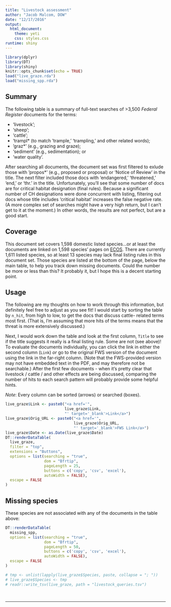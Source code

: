 ```yaml
---
title: "Livestock assessment"
author: "Jacob Malcom, DOW"
date: "12/17/2016"
output: 
  html_document:
    theme: yeti
    css: styles.css
runtime: shiny
---
```


```r
library(dplyr)
library(DT)
library(shiny)
knitr::opts_chunk$set(echo = TRUE)
load("live_graze.rda")
load("missing_spp.rda")
```

## Summary

The following table is a summary of full-text searches of >3,500 
_Federal Register_ documents for the terms:

- 'livestock';
- 'sheep';
- 'cattle';
- 'trampl* (to match 'trample,' 'trampling,' and other related words);
- 'graz*' (e.g., grazing and graze);
- 'sediment' (e.g., sedimentation); or
- 'water quality'.

After searching all documents, the document set was first filtered to exlude 
those with 'propos*' (e.g., proposed or proposal) or 'Notice of Review' in the 
title. The next filter included  those docs with 'endangered,' 'threatened,' 
'end,' or 'thr.' in the title.  Unfortunately, you'll see that
some number of docs are for critical habitat designation (final rules). Because
a significant number of CH designations were done concurrent with listing, 
filtering out docs whose title includes 'critical habitat' increases the false
negative rate. (A more complex set of searches might have a very high return,
but I can't get to it at the moment.) In other words, the results are not perfect,
but are a good start.

## Coverage

This document set covers 1,598 domestic listed species...or at least the documents
are linked on 1,598 species' pages on [ECOS](http://ecos.fws.gov). There are 
currently 1,611 listed species, so at least 13 species may lack final listing 
rules in this document set. Those species are listed at the bottom of the page, 
below the main table, to help you track down missing documents. Could the 
number be more or less than this? It probably it, but I hope this is a decent
starting point.

## Usage

The following are my thoughts on how to work through this information, but 
definitely feel free to adjust as you see fit! I would start by sorting the
table by `n_hit`, from high to low, to get the docs that discuss cattle-
related terms most first. (That is, I'm assuming that more hits of the terms
means that the threat is more extensively discussed.)

Next, I would work down the table and look at the first column, `Title` to see 
if the title suggests it really is a final listing rule. Some are not (see above)!
To evaluate the documents individually, you can click the link in either the 
second column (`Link`) _or_ go to the original FWS version of the document using
the link in the far-right column. (Note that the FWS-provided version may not
have embedded text in the PDF, and may therefore not be searchable.) 
After the first few documents - when it's pretty clear that livestock / cattle /
and other effects are being discussed, comparing the number of hits to each search
pattern will probably provide some helpful hints.

_Note_: Every column can be sorted (arrows) or searched (boxes). 

```r
live_graze$Link <- paste0("<a href='", 
                          live_graze$Link, 
                          "' target='_blank'>Link</a>")
live_graze$Orig_URL <- paste0("<a href='", 
                              live_graze$Orig_URL, 
                              "' target='_blank'>FWS Link</a>")
live_graze$Date <- as.Date(live_graze$Date)
DT::renderDataTable(
  live_graze,
  filter = "top",
  extensions = "Buttons",
  options = list(searching = "true",
                 dom = "Bfrtip",
                 pageLength = 25,
                 buttons = c('copy', 'csv', 'excel'),
                 autoWidth = FALSE), 
  escape = FALSE
)
```

## Missing species

These species are not associated with any of the documents in the table above:

```r
DT::renderDataTable(
  missing_spp,
  options = list(searching = "true",
                 dom = "Bfrtip",
                 pageLength = 50,
                 buttons = c('copy', 'csv', 'excel'),
                 autoWidth = FALSE), 
  escape = FALSE
)
```

```r
# tmp <- unlist(lapply(live_graze$Species, paste, collapse = "; "))
# live_graze$Species <- tmp
# readr::write_tsv(live_graze, path = "livestock_queries.tsv")
```

<br>
<hr>
<br>
